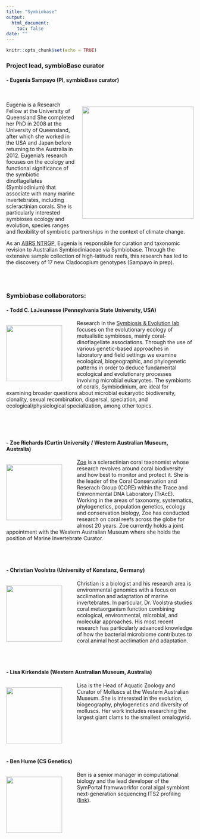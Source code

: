 ```yaml
---
title: "Symbiobase"
output: 
  html_document:
    toc: false
date: ""
---
```


```r
knitr::opts_chunk$set(echo = TRUE)
```

<style>
  h1.title {
    display: none;
  }
  .left-align {
    float: left;
    margin-right: 40px; 
    margin-bottom: 0px; 
  }
  .right-align {
    float: right;
    margin-left: 20px; 
  }
  .main-container {
    max-width: 800px; /* Adjust the width as needed */
    margin: 0 auto;   /* Center the content */
  }
</style>

### Project lead, symbioBase curator
#### - Eugenia Sampayo (PI, symbioBase curator)

<br>

::: {class="right-align"}
<img src="images/esampayo.jpg" width="300"/>
:::

Eugenia is a Research Fellow at the University of Queensland She completed her PhD in 2008 at the University of Queensland, after which she worked in the USA and Japan before returning to the Australia in 2012. Eugenia’s research focuses on the ecology and functional significance of the symbiotic dinoflagellates (Symbiodinium) that associate with many marine invertebrates, including scleractinian corals. She is particularly interested symbioses ecology and evolution, species ranges and flexibility of symbiotic partnerships in the context of climate change. 

As an [ABRS NTRGP](https://www.dcceew.gov.au/science-research/abrs/grants), Eugenia is responsible for curation and taxonomic revision to Australian Symbiodiniaceae via Symbiobase. Through the extensive sample collection of high-latitude reefs, this research has led to the discovery of 17 new Cladocopium genotypes (Sampayo in prep).


<br>
<br>


### Symbiobase collaborators:


#### - Todd C. LaJeunesse (Pennsylvania State University, USA)

::: {class="left-align"}
<img src="https://ecos-appdev-production.s3.amazonaws.com/science_site/s3fs-public/styles/f_story_image/public/2019-07/t._lajuenesse.jpg?h=49687038&itok=bbBH_00U" width="150"/>
:::

Research in the [Symbiosis & Evolution lab](https://symbiosisecoevo.weebly.com/people.html) focuses on the evolutionary ecology of mutualistic symbioses, mainly coral-dinoflagellate associations. Through the use of various genetic-based approaches in laboratory and field settings we examine ecological, biogeographic, and phylogenetic patterns in order to deduce fundamental ecological and evolutionary processes involving microbial eukaryotes. The symbionts of corals, Symbiodinium, are ideal for examining broader questions about microbial eukaryotic biodiversity, clonality, sexual recombination, dispersal, speciation, and ecological/physiological specialization, among other topics.

<br>

<br>

#### - Zoe Richards (Curtin University / Western Australian Museum, Australia)

::: {class="left-align"}
<img src="https://www.witwa.org.au/wp-content/uploads/2020/09/Zoe-Richards-400x400.jpg" width="150"/>
:::


[Zoe](https://staffportal.curtin.edu.au/staff/profile/view/zoe-richards-e072e458/) is a scleractinian coral taxonomist whose research revolves around coral biodiversity and how best to monitor and protect it. She is the leader of the Coral Conservation and Reserach Group (CORE) within the Trace and Enivronmental DNA Laboratory (TrAcE). Working in the areas of taxonomy, systematics, phylogenetics, population genetics, ecology and conservation biology, Zoe has conducted research on coral reefs across the globe for almost 20 years. Zoe currently holds a joint appointment with the Western Australian Museum where she holds the position of Marine Invertebrate Curator.


<br>
<br>



#### - Christian Voolstra (University of Konstanz, Germany)

::: {class="left-align"}
<img src="https://www.campus.uni-konstanz.de/sites/unikn/files/styles/round/public/field/zitat/Christian%20Voolstra.jpg" width="150"/>
:::

Christian is a biologist and his research area is environmental genomics with a focus on acclimation and adaptation of marine invertebrates. In particular, Dr. Voolstra studies coral metaorganism function combining ecological, environmental, microbial, and molecular approaches. His most recent research has particularly advanced knowledge of how the bacterial microbiome contributes to coral animal host acclimation and adaptation.

<br>
<br>



#### - Lisa Kirkendale (Western Australian Museum, Australia)

::: {class="left-align"}
<img src="https://www.witwa.org.au/wp-content/uploads/2020/09/Lisa-Kirkendale-400x400.jpg" width="150"/>
:::

Lisa is the Head of Aquatic Zoology and Curator of Molluscs at the Western Australian Museum. She is interested in the evolution, biogeography, phylogenetics and diversity of molluscs. Her work includes researching the largest giant clams to the smallest omalogyrid. 

<br>
<br>
<br>
<br>


#### - Ben Hume (CS Genetics)

::: {class="left-align"}
<img src="https://avatars.githubusercontent.com/u/14310841?v=4" width="150"/>
:::

Ben is a senior manager in computational biology and the lead developer of the SymPortal framwworkfor coral algal symbiont next-generation sequencing ITS2 profiling ([link](https://github.com/reefgenomics/SymPortal_framework)).

<br>
<br>





